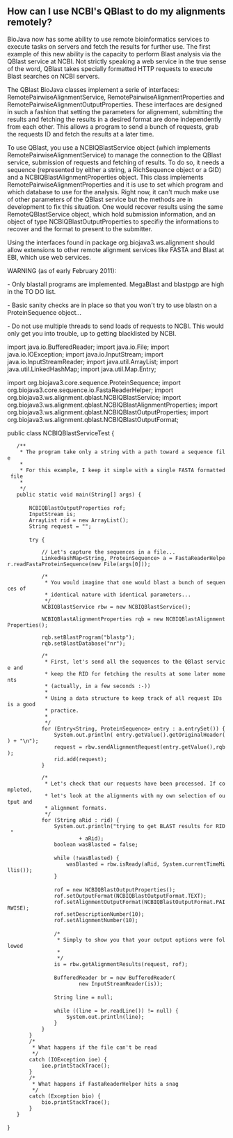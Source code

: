== How can I use NCBI's QBlast to do my alignments remotely? ==

BioJava now has some ability to use remote bioinformatics services to execute tasks on servers and fetch the results for further use. The first example of this new ability is the capacity to perform Blast analysis via the QBlast service at NCBI. Not strictly speaking a web service in the true sense of the word, QBlast takes specially formatted HTTP requests to execute Blast searches on NCBI servers.

The QBlast BioJava classes implement a serie of interfaces: RemotePairwiseAlignmentService, RemotePairwiseAlignmentProperties and RemotePairwiseAlignmentOutputProperties. These interfaces are designed in such a fashion that setting the parameters for alignement, submitting the results and fetching the results in a desired format are done independently from each other. This allows a program to send a bunch of requests, grab the requests ID and fetch the results at a later time.

To use QBlast, you use a NCBIQBlastService object (which implements RemotePairwiseAlignmentService) to manage the connection to the QBlast service, submission of requests and fetching of results. To do so, it needs a sequence (represented by either a string, a RichSequence object or a GID) and a NCBIQBlastAlignmentProperties object. This class implements RemotePairwiseAlignmentProperties and it is use to set which program and which database to use for the analysis. Right now, it can't much make use of other parameters of the QBlast service but the methods are in development to fix this situation. One would recover results using the same RemoteQBlastService object, which hold submission information, and an object of type NCBIQBlastOutputProperties to specifiy the informations to recover and the format to present to the submitter.

Using the interfaces found in package org.biojava3.ws.alignment should allow extensions to other remote alignment services like FASTA and Blast at EBI, which use web services.

WARNING (as of early February 2011):

- Only blastall programs are implemented. MegaBlast and blastpgp are high in the TO DO list.

- Basic sanity checks are in place so that you won't try to use blastn on a ProteinSequence object...

- Do not use multiple threads to send loads of requests to NCBI. This would only get you into trouble, up to getting blacklisted by NCBI. 

<java>

import java.io.BufferedReader;
import java.io.File;
import java.io.IOException;
import java.io.InputStream;
import java.io.InputStreamReader;
import java.util.ArrayList;
import java.util.LinkedHashMap;
import java.util.Map.Entry;

 
import org.biojava3.core.sequence.ProteinSequence;
import org.biojava3.core.sequence.io.FastaReaderHelper;
import org.biojava3.ws.alignment.qblast.NCBIQBlastService;
import org.biojava3.ws.alignment.qblast.NCBIQBlastAlignmentProperties;
import org.biojava3.ws.alignment.qblast.NCBIQBlastOutputProperties;
import org.biojava3.ws.alignment.qblast.NCBIQBlastOutputFormat;

public class NCBIQBlastServiceTest {
	/**
	 * The program take only a string with a path toward a sequence file
	 * 
	 * For this example, I keep it simple with a single FASTA formatted file
	 * 
	 */
	public static void main(String[] args) {
 
		NCBIQBlastOutputProperties rof;
		InputStream is;
		ArrayList<String> rid = new ArrayList<String>();
		String request = "";
 
		try {

			// Let's capture the sequences in a file...
			LinkedHashMap<String, ProteinSequence> a = FastaReaderHelper.readFastaProteinSequence(new File(args[0]));
						
			/*
			 * You would imagine that one would blast a bunch of sequences of
			 * identical nature with identical parameters...
			 */
			NCBIQBlastService rbw = new NCBIQBlastService();

			NCBIQBlastAlignmentProperties rqb = new NCBIQBlastAlignmentProperties();

			rqb.setBlastProgram("blastp");
			rqb.setBlastDatabase("nr");
						
			/*
			 * First, let's send all the sequences to the QBlast service and
			 * keep the RID for fetching the results at some later moments
			 * (actually, in a few seconds :-))
			 *
			 * Using a data structure to keep track of all request IDs is a good
			 * practice.
			 *
			 */
			for (Entry<String, ProteinSequence> entry : a.entrySet()) {
				System.out.println( entry.getValue().getOriginalHeader() + "\n");
				request = rbw.sendAlignmentRequest(entry.getValue(),rqb);
				rid.add(request);
			}

			/*
			 * Let's check that our requests have been processed. If completed,
			 * let's look at the alignments with my own selection of output and
			 * alignment formats.
			 */
			for (String aRid : rid) {
				System.out.println("trying to get BLAST results for RID "
						+ aRid);
				boolean wasBlasted = false;
 
				while (!wasBlasted) {
					wasBlasted = rbw.isReady(aRid, System.currentTimeMillis());
				}
 
				rof = new NCBIQBlastOutputProperties();
				rof.setOutputFormat(NCBIQBlastOutputFormat.TEXT);
				rof.setAlignmentOutputFormat(NCBIQBlastOutputFormat.PAIRWISE);
				rof.setDescriptionNumber(10);
				rof.setAlignmentNumber(10);
 
				/*
				 * Simply to show you that your output options were followed
				 * 
				 */ 
				is = rbw.getAlignmentResults(request, rof);
 
				BufferedReader br = new BufferedReader(
						new InputStreamReader(is));
 
				String line = null;
 
				while ((line = br.readLine()) != null) {
					System.out.println(line);
				}
			}
		}
		/*
		 * What happens if the file can't be read
		 */
		catch (IOException ioe) {
			ioe.printStackTrace();
		}
		/*
		 * What happens if FastaReaderHelper hits a snag
		 */
		catch (Exception bio) {
			bio.printStackTrace();
		}
	}
}
</java>